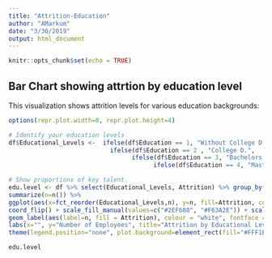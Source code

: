 ```yaml
---
title: "Attrition-Education"
author: "AMarkum"
date: "3/30/2019"
output: html_document
---
```


```r
knitr::opts_chunk$set(echo = TRUE)
```

## Bar Chart showing attrtion by education level

This visualization shows attrition levels for various education backgrounds:

```r
options(repr.plot.width=8, repr.plot.height=4) 

# Identify your education levels
df$Educational_Levels <-  ifelse(df$Education == 1, "Without College D.",
                            ifelse(df$Education == 2 , "College D.",
                                  ifelse(df$Education == 3, "Bachelors D.",
                                        ifelse(df$Education == 4, "Masters D.", "Phd D."))))

# Show proportions of key talent.
edu.level <- df %>% select(Educational_Levels, Attrition) %>% group_by(Educational_Levels, Attrition) %>% 
summarize(n=n()) %>% 
ggplot(aes(x=fct_reorder(Educational_Levels,n), y=n, fill=Attrition, color=Attrition)) + geom_bar(stat="identity") + facet_wrap(~Attrition) + 
coord_flip() + scale_fill_manual(values=c("#2EF688", "#F63A2E")) + scale_color_manual(values=c("#09C873","#DD1509")) + 
geom_label(aes(label=n, fill = Attrition), colour = "white", fontface = "italic") + 
labs(x="", y="Number of Employees", title="Attrition by Educational Level") + theme_economist() + 
theme(legend.position="none", plot.background=element_rect(fill="#FFF1E0"), plot.title=element_text(hjust=0.5))

edu.level
```
